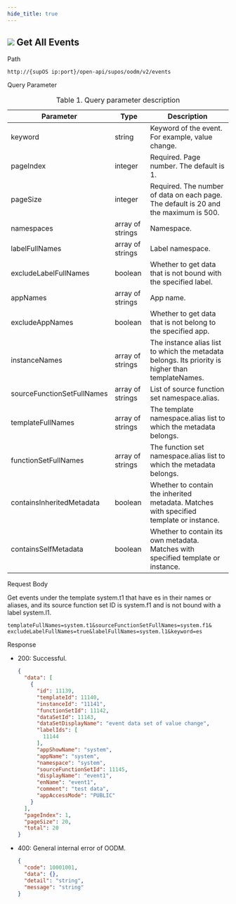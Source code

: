 ```yaml
---
hide_title: true
---
```


<div class="div">
  <div class="title">

## ![](https://wordpressfreezonex.oss-accelerate.aliyuncs.com/openAPI/4.png) Get All Events

</div>
  <div class="grid">
    <div class="leftCol">Path</div>
    <div class="rightCol">

```
http://{supOS ip:port}/open-api/supos/oodm/v2/events
```

</div>
    <div class="leftCol">Query Parameter</div>
    <div class="rightCol">
<table>
<caption>Table 1. Query parameter description</caption>
                <colgroup>
                  <col style={{ width: "25%" }} />
                  <col style={{ width: "25%" }} />
                  <col style={{ width: "50%" }} />
                </colgroup>
                <thead>
                  <tr>
                    <th>Parameter</th>
                    <th>Type</th>
                    <th>Description</th>
                  </tr>
                </thead>
                <tbody>
                  <tr>
                    <td>keyword</td>
                    <td>string</td>
                    <td>Keyword of the event. For example, value change.</td>
                    </tr>
                    <tr>
                    <td>pageIndex</td>
                    <td>integer</td>
                    <td>Required. Page number. The default is 1.</td>
                    </tr>
                    <tr>
                    <td>pageSize</td>
                    <td>integer</td>
                    <td>Required. The number of data on each page. The default is 20 and the maximum is 500.</td>
                    </tr>
                    <tr>
                    <td>namespaces</td>
                    <td>array of strings</td>
                    <td>Namespace.</td>
                    </tr>
                    <tr>
                    <td>labelFullNames</td>
                    <td>array of strings</td>
                    <td>Label namespace.</td>
                    </tr>
                    <tr>
                    <td>excludeLabelFullNames</td>
                    <td>boolean</td>
                    <td>Whether to get data that is not bound with the specified label.</td>
                    </tr>
                    <tr>
                    <td>appNames</td>
                    <td>array of strings</td>
                    <td>App name.</td>
                    </tr>
                    <tr>
                    <td>excludeAppNames</td>
                    <td>boolean</td>
                    <td>Whether to get data that is not belong to the specified app.</td>
                    </tr>
                    <tr>
                    <td>instanceNames</td>
                    <td>array of strings</td>
                    <td>The instance alias list to which the metadata belongs. Its priority is higher than templateNames.</td>
                    </tr>
                    <tr>
                    <td>sourceFunctionSetFullNames</td>
                    <td>array of strings</td>
                    <td>List of source function set namespace.alias.</td>
                    </tr>
                    <tr>
                    <td>templateFullNames</td>
                    <td>array of strings</td>
                    <td>The template namespace.alias list to which the metadata belongs.</td>
                    </tr>
                    <tr>
                    <td>functionSetFullNames</td>
                    <td>array of strings</td>
                    <td>The function set namespace.alias list to which the metadata belongs.</td>
                    </tr>
                    <tr>
                    <td>containsInheritedMetadata</td>
                    <td>boolean</td>
                    <td>Whether to contain the inherited metadata. Matches with specified template or instance.</td>
                    </tr>
                    <tr>
                    <td>containsSelfMetadata</td>
                    <td>boolean</td>
                    <td>Whether to contain its own metadata. Matches with specified template or instance.</td>
                    </tr>
                    </tbody>
                    </table>
</div>
<div className='leftCol'>Request Body</div>
<div className='rightCol'>

Get events under the template system.t1 that have es in their names or aliases, and its source function set ID is system.f1 and is not bound with a label system.l1.
```
templateFullNames=system.t1&sourceFunctionSetFullNames=system.f1&
excludeLabelFullNames=true&labelFullNames=system.l1&keyword=es
```

</div>
<div className='leftCol'>Response</div>
<div className='rightCol'>
<ul>
<li>200: Successful.

```json
{
  "data": [
    {
      "id": 11139,
      "templateId": 11140,
      "instanceId": "11141",
      "functionSetId": 11142,
      "dataSetId": 11143,
      "dataSetDisplayName": "event data set of value change",
      "labelIds": [
        11144
      ],
      "appShowName": "system",
      "appName": "system",
      "namespace": "system",
      "sourceFunctionSetId": 11145,
      "displayName": "event1",
      "enName": "event1",
      "comment": "test data",
      "appAccessMode": "PUBLIC"
    }
  ],
  "pageIndex": 1,
  "pageSize": 20,
  "total": 20
}
```

</li>
<li>400: General internal error of OODM.

```json
{
  "code": 10001001,
  "data": {},
  "detail": "string",
  "message": "string"
}
```

</li>
</ul>
</div>
</div>
</div>
